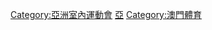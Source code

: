 {{Catmore}}

[[Category:亞洲室內運動會|Category:亞洲室內運動會]]
[[Category:2007年體育|亞]]
[[Category:澳門體育|Category:澳門體育]]
